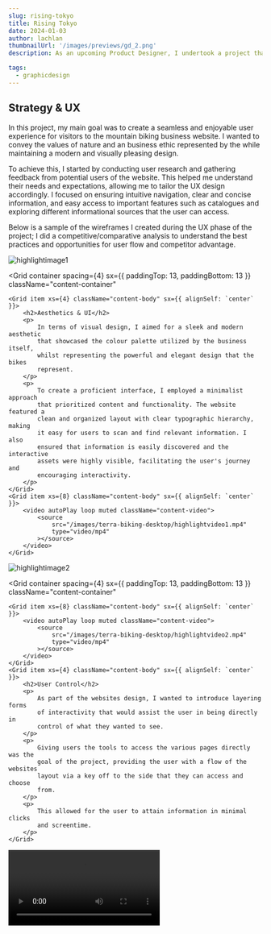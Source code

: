 ```yaml
---
slug: rising-tokyo
title: Rising Tokyo
date: 2024-01-03
author: lachlan
thumbnailUrl: '/images/previews/gd_2.png'
description: As an upcoming Product Designer, I undertook a project that focused on the UX and visual design of a sleek and modern mountain biking business that focused primarily on nature and the key values of a green economic initiative. As the designer I'm responsible for both engineering and creating an engaging user experience and a proficient interface for the brand that held both the companies values and aesthetic, as seen below.

tags:
  - graphicdesign
---
```


<div className="centered">
<h2>Strategy & UX</h2>

<p>In this project, my main goal was to create a seamless and enjoyable user experience for visitors to the mountain biking business website. I wanted to convey the values of nature and an business ethic represented by the while maintaining a modern and visually pleasing design.</p>

<p>To achieve this, I started by conducting user research and gathering feedback from potential users of the website. This helped me understand their needs and expectations, allowing me to tailor the UX design accordingly. I focused on ensuring intuitive navigation, clear and concise information, and easy access to important features such as catalogues and exploring different informational sources that the user can access.</p>

<p>Below is a sample of the wireframes I created during the UX phase of the project; I did a competitive/comparative analysis to understand the best practices and opportunities for user flow and competitor advantage.</p>

</div>

![highlightimage1](/images/terra-biking-desktop/highlightimage1.jpg)

<Grid
    container
    spacing={4}
    sx={{ paddingTop: 13, paddingBottom: 13 }}
    className="content-container"
>
    <Grid item xs={4} className="content-body" sx={{ alignSelf: `center` }}>
        <h2>Aesthetics & UI</h2>
        <p>
            In terms of visual design, I aimed for a sleek and modern aesthetic
            that showcased the colour palette utilized by the business itself,
            whilst representing the powerful and elegant design that the bikes
            represent.
        </p>
        <p>
            To create a proficient interface, I employed a minimalist approach
            that prioritized content and functionality. The website featured a
            clean and organized layout with clear typographic hierarchy, making
            it easy for users to scan and find relevant information. I also
            ensured that information is easily discovered and the interactive
            assets were highly visible, facilitating the user's journey and
            encouraging interactivity.
        </p>
    </Grid>
    <Grid item xs={8} className="content-body" sx={{ alignSelf: `center` }}>
        <video autoPlay loop muted className="content-video">
            <source
                src="/images/terra-biking-desktop/highlightvideo1.mp4"
                type="video/mp4"
            ></source>
        </video>
    </Grid>
</Grid>

![highlightimage2](/images/terra-biking-desktop/highlightimage2.jpg)

<Grid
    container
    spacing={4}
    sx={{ paddingTop: 13, paddingBottom: 13 }}
    className="content-container"
>
    <Grid item xs={8} className="content-body" sx={{ alignSelf: `center` }}>
        <video autoPlay loop muted className="content-video">
            <source
                src="/images/terra-biking-desktop/highlightvideo2.mp4"
                type="video/mp4"
            ></source>
        </video>
    </Grid>
    <Grid item xs={4} className="content-body" sx={{ alignSelf: `center` }}>
        <h2>User Control</h2>
        <p>
            As part of the websites design, I wanted to introduce layering forms
            of interactivity that would assist the user in being directly in
            control of what they wanted to see.
        </p>
        <p>
            Giving users the tools to access the various pages directly was the
            goal of the project, providing the user with a flow of the websites
            layout via a key off to the side that they can access and choose
            from.
        </p>
        <p>
            This allowed for the user to attain information in minimal clicks
            and screentime.
        </p>
    </Grid>
</Grid>

<video controls className="content-video">
    <source
        src="/images/terra-biking-desktop/highlightvideo3.mp4"
        type="video/mp4"
    ></source>
</video>
